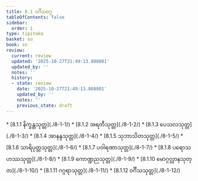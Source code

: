 ```yaml
---
title: 8.1 ဝင်္ဂီသဝဂ္ဂ
tableOfContents: false
sidebar:
  order: 1
type: tipitaka
basket: su
book: sn
review:
  current: review
  updated: '2025-10-27T21:49:13.808801'
  updated_by: ''
  notes: ''
  history:
  - state: review
    date: '2025-10-27T21:49:13.808801'
    updated_by: ''
    notes: ''
    previous_state: draft
---
```



<ReviewStatus review={frontmatter.review} showDetails={true} />

<HypothesisAnnotation frontmatter={frontmatter} />

<DynamicBreadcrumb />



<TableOfContents book="sn" section="8.1">
* [8.1.1 နိက္ခန္တသုတ္တ](./8-1-1/)
* [8.1.2 အရတီသုတ္တ](./8-1-2/)
* [8.1.3 ပေသလသုတ္တ](./8-1-3/)
* [8.1.4 အာနန္ဒသုတ္တ](./8-1-4/)
* [8.1.5 သုဘာသိတသုတ္တ](./8-1-5/)
* [8.1.6 သာရိပုတ္တသုတ္တ](./8-1-6/)
* [8.1.7 ပဝါရဏာသုတ္တ](./8-1-7/)
* [8.1.8 ပရောသဟဿသုတ္တ](./8-1-8/)
* [8.1.9 ကောဏ္ဍညသုတ္တ](./8-1-9/)
* [8.1.10 မောဂ္ဂလ္လာနသုတ္တ](./8-1-10/)
* [8.1.11 ဂဂ္ဂရာသုတ္တ](./8-1-11/)
* [8.1.12 ဝင်္ဂီသသုတ္တ](./8-1-12/)
</TableOfContents>